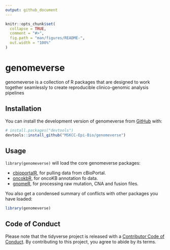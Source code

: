 ```yaml
---
output: github_document
---
```


<!-- README.md is generated from README.Rmd. Please edit that file -->

```r
knitr::opts_chunk$set(
  collapse = TRUE,
  comment = "#>",
  fig.path = "man/figures/README-",
  out.width = "100%"
)
```

# genomeverse

<!-- badges: start -->
<!-- badges: end -->

genomeverse is a collection of R packages that are designed to work together seamlessly to create reproducible clinico-genomic analysis pipelines

## Installation

You can install the development version of genomeverse from [GitHub](https://github.com/) with:

``` r
# install.packages("devtools")
devtools::install_github("MSKCC-Epi-Bio/genomeverse")
```

## Usage

`library(genomeverse)` will load the core genomeverse packages: 

* [cbioportalR](https://www.karissawhiting.com/cbioportalR/), for pulling data from cBioPortal.
* [oncokbR](https://www.karissawhiting.com/oncokbR/), for oncoKB annotation fo data.
* [gnomeR](https://mskcc-epi-bio.github.io/gnomeR/), for processing raw mutation, CNA and fusion files.

You also get a condensed summary of conflicts with other packages you have loaded:

```r
library(genomeverse)
```

## Code of Conduct

Please note that the tidyverse project is released with a [Contributor Code of Conduct](https://tidyverse.tidyverse.org/CODE_OF_CONDUCT.html). 
By contributing to this project, you agree to abide by its terms.
